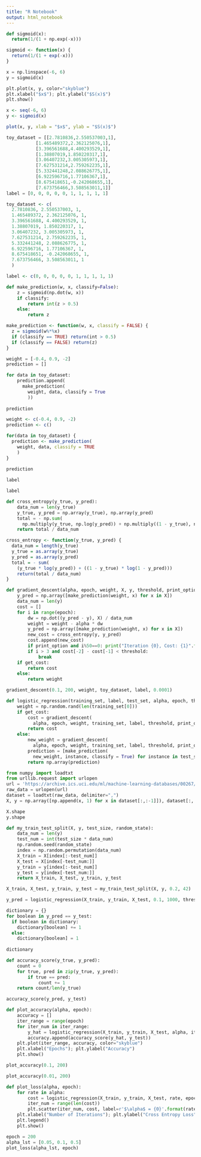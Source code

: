 ```yaml
---
title: "R Notebook"
output: html_notebook
---
```


```python
def sigmoid(x):
  return(1/(1 + np.exp(-x)))
```

```r
sigmoid <- function(x) {
  return(1/(1 + exp(-x)))
}
```

```python
x = np.linspace(-6, 6)
y = sigmoid(x)

plt.plot(x, y, color="skyblue")
plt.xlabel("$x$"); plt.ylabel("$S(x)$")
plt.show()
```

```r
x <- seq(-6, 6)
y <- sigmoid(x)

plot(x, y, xlab = "$x$", ylab = "$S(x)$")
```

```python
toy_dataset = [[2.7810836,2.550537003,1],
           [1.465489372,2.362125076,1],
           [3.396561688,4.400293529,1],
           [1.38807019,1.850220317,1],
           [3.06407232,3.005305973,1],
           [7.627531214,2.759262235,1],
           [5.332441248,2.088626775,1],
           [6.922596716,1.77106367,1],
           [8.675418651,-0.242068655,1],
           [7.673756466,3.508563011,1]]
label = [0, 0, 0, 0, 0, 1, 1, 1, 1, 1]
```

```r
toy_dataset <- c(
  2.7810836, 2.550537003, 1,
  1.465489372, 2.362125076, 1,
  3.396561688, 4.400293529, 1,
  1.38807019, 1.850220317, 1,
  3.06407232, 3.005305973, 1,
  7.627531214, 2.759262235, 1,
  5.332441248, 2.088626775, 1,
  6.922596716, 1.77106367, 1,
  8.675418651, -0.242068655, 1,
  7.673756466, 3.508563011, 1
  )

label <- c(0, 0, 0, 0, 0, 1, 1, 1, 1, 1)
```

```python
def make_prediction(w, x, classify=False):
    z = sigmoid(np.dot(w, x))
    if classify:
        return int(z > 0.5)
    else:
        return z
```

```r
make_prediction <- function(w, x, classify = FALSE) {
  z = sigmoid(w%*%x) 
  if (classify == TRUE) return(int > 0.5)
  if (classify == FALSE) return(z)
}
```

```python
weight = [-0.4, 0.9, -2]
prediction = []

for data in toy_dataset:
    prediction.append(
      make_prediction(
        weight, data, classify = True
        ))
        
prediction
```

```r
weight <- c(-0.4, 0.9, -2)
prediction <- c()

for(data in toy_dataset) {
  prediction <- make_prediction(
    weight, data, classify = TRUE
    )
}
    
prediction
```


```python
label
```

```r
label
```

```python
def cross_entropy(y_true, y_pred):
    data_num = len(y_true)
    y_true, y_pred = np.array(y_true), np.array(y_pred)
    total = - np.sum(
      np.multiply(y_true, np.log(y_pred)) + np.multiply((1 - y_true), np.log(1 - y_pred)))
    return total / data_num
```

```r
cross_entropy <- function(y_true, y_pred) {
  data_num = length(y_true)
  y_true = as.array(y_true)
  y_pred = as.array(y_pred)
  total = - sum(
    (y_true * log(y_pred)) + ((1 - y_true) * log(1 - y_pred)))
    return(total / data_num)
}
```


```python
def gradient_descent(alpha, epoch, weight, X, y, threshold, print_option=True, get_cost=False):
    y_pred = np.array([make_prediction(weight, x) for x in X])
    data_num = len(y)
    cost = []
    for i in range(epoch):
        dw = np.dot((y_pred - y), X) / data_num
        weight = weight - alpha * dw
        y_pred = np.array([make_prediction(weight, x) for x in X])
        new_cost = cross_entropy(y, y_pred)
        cost.append(new_cost)
        if print_option and i%50==0: print("Iteration {0}, Cost: {1}".format(i, new_cost))
        if i > 3 and cost[-2] - cost[-1] < threshold:
            break
    if get_cost:
        return cost
    else:
        return weight
```

```python
gradient_descent(0.1, 200, weight, toy_dataset, label, 0.0001)
```


```python
def logistic_regression(training_set, label, test_set, alpha, epoch, threshold = 0.0001, print_option = False, get_cost = False):
    weight = np.random.rand(len(training_set[0]))
    if get_cost:
        cost = gradient_descent(
          alpha, epoch, weight, training_set, label, threshold, print_option, get_cost)
        return cost
    else:
        new_weight = gradient_descent(
          alpha, epoch, weight, training_set, label, threshold, print_option)
        prediction = [make_prediction(
          new_weight, instance, classify = True) for instance in test_set]
        return np.array(prediction)
```

```python
from numpy import loadtxt
from urllib.request import urlopen
url = 'https://archive.ics.uci.edu/ml/machine-learning-databases/00267/data_banknote_authentication.txt'
raw_data = urlopen(url)
dataset = loadtxt(raw_data, delimiter=",")
X, y = np.array([np.append(x, 1) for x in dataset[:,:-1]]), dataset[:, -1]
```

```python
X.shape
y.shape
```

```python
def my_train_test_split(X, y, test_size, random_state):
    data_num = len(y)
    test_num = int(test_size * data_num)
    np.random.seed(random_state)
    index = np.random.permutation(data_num)
    X_train = X[index[:-test_num]]
    X_test = X[index[-test_num:]]
    y_train = y[index[:-test_num]]
    y_test = y[index[-test_num:]]
    return X_train, X_test, y_train, y_test
```

```python
X_train, X_test, y_train, y_test = my_train_test_split(X, y, 0.2, 42)
```

```python
y_pred = logistic_regression(X_train, y_train, X_test, 0.1, 1000, threshold=0.00001, print_option=True)
```

```python
dictionary = {}
for boolean in y_pred == y_test:
  if boolean in dictionary:
    dictionary[boolean] += 1
  else:
    dictionary[boolean] = 1
  
dictionary
```

```python
def accuracy_score(y_true, y_pred):
    count = 0
    for true, pred in zip(y_true, y_pred):
        if true == pred:
            count += 1
    return count/len(y_true)
```

```python
accuracy_score(y_pred, y_test)
```

```python
def plot_accuracy(alpha, epoch):
    accuracy = []
    iter_range = range(epoch)
    for iter_num in iter_range:
        y_hat = logistic_regression(X_train, y_train, X_test, alpha, iter_num)
        accuracy.append(accuracy_score(y_hat, y_test))
    plt.plot(iter_range, accuracy, color="skyblue")
    plt.xlabel("Epochs"); plt.ylabel("Accuracy")
    plt.show()
```

```python
plot_accuracy(0.1, 200)
```

```python
plot_accuracy(0.01, 200)
```

```python
def plot_loss(alpha, epoch):
    for rate in alpha:
        cost = logistic_regression(X_train, y_train, X_test, rate, epoch, threshold=0.00001, get_cost=True)
        iter_num = range(len(cost))
        plt.scatter(iter_num, cost, label=r'$\alpha$ = {0}'.format(rate))
    plt.xlabel("Number of Iterations"); plt.ylabel("Cross Entropy Loss")
    plt.legend()
    plt.show()
```

```python
epoch = 200
alpha_lst = [0.05, 0.1, 0.5]
plot_loss(alpha_lst, epoch)
```

```python

```

```python

```

```python

```
